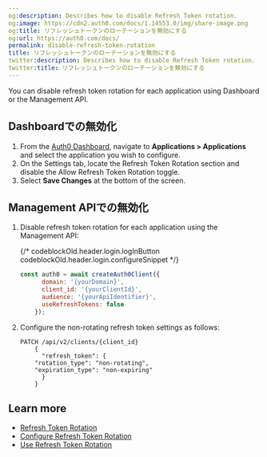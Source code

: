 ```yaml
---
og:description: Describes how to disable Refresh Token rotation.
og:image: https://cdn2.auth0.com/docs/1.14553.0/img/share-image.png
og:title: リフレッシュトークンのローテーションを無効にする
og:url: https://auth0.com/docs/
permalink: disable-refresh-token-rotation
title: リフレッシュトークンのローテーションを無効にする
twitter:description: Describes how to disable Refresh Token rotation.
twitter:title: リフレッシュトークンのローテーションを無効にする
---
```


You can disable <Tooltip tip="Refresh Token: Token used to obtain a renewed Access Token without forcing users to log in again." cta="View Glossary" href="/docs/glossary?term=refresh+token">refresh token</Tooltip> rotation for each application using Dashboard or the <Tooltip tip="Refresh Token: Token used to obtain a renewed Access Token without forcing users to log in again." cta="View Glossary" href="/docs/glossary?term=Management+API">Management API</Tooltip>.

## Dashboardでの無効化

1. From the [Auth0 Dashboard](https://manage.auth0.com/#), navigate to **Applications > Applications** and select the application you wish to configure.
2. On the Settings tab, locate the Refresh Token Rotation section and disable the Allow Refresh Token Rotation toggle.
3. Select **Save Changes** at the bottom of the screen.

## Management APIでの無効化

1. Disable refresh token rotation for each application using the Management API:

   {/* codeblockOld.header.login.logInButton codeblockOld.header.login.configureSnippet */}


   ```javascript lines
   const auth0 = await createAuth0Client({
         domain: '{yourDomain}',
         client_id: '{yourClientId}',
         audience: '{yourApiIdentifier}',
         useRefreshTokens: false
       });
   ```


   

   
2. Configure the non-rotating refresh token settings as follows:

   ```text lines
   PATCH /api/v2/clients/{client_id}
       {
         "refresh_token": {
       "rotation_type": "non-rotating",
       "expiration_type": "non-expiring"
         }
       }
   ```


   

   

## Learn more

* [Refresh Token Rotation](/docs/secure/tokens/refresh-tokens/refresh-token-rotation)
* [Configure Refresh Token Rotation](/docs/secure/tokens/refresh-tokens/configure-refresh-token-rotation)
* [Use Refresh Token Rotation](/docs/secure/tokens/refresh-tokens/use-refresh-token-rotation)